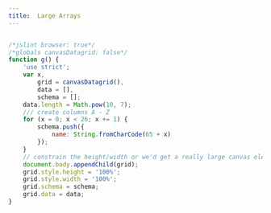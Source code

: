 ```yaml
---
title:  Large Arrays
---
```


<SandpackEditor>

```js

/*jslint browser: true*/
/*globals canvasDatagrid: false*/
function g() {
    'use strict';
    var x,
        grid = canvasDatagrid(),
        data = [],
        schema = [];
    data.length = Math.pow(10, 7);
    /// create columns A - Z
    for (x = 0; x < 26; x += 1) {
        schema.push({
            name: String.fromCharCode(65 + x)
        });
    }
    // constrain the height/width or we'd get a really large canvas element
    document.body.appendChild(grid);
    grid.style.height = '100%';
    grid.style.width = '100%';
    grid.schema = schema;
    grid.data = data;
}

```

</SandpackEditor>